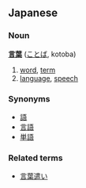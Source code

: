 ==Japanese==
===Noun===
'''[[言]][[葉]]''' ([[ことば]], kotoba)

# [[word]], [[term]]
# [[language]], [[speech]]

===Synonyms===
*[[語]]
*[[言語]]
*[[単語]]

===Related terms===
*[[言葉遣い]]